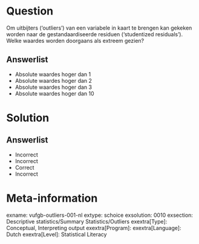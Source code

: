 Question
========

Om uitbijters (‘outliers’) van een variabele in kaart te brengen kan gekeken worden naar de gestandaardiseerde residuen (‘studentized residuals’). Welke waardes worden doorgaans als extreem gezien?
  
Answerlist
----------
* Absolute waardes hoger dan 1
* Absolute waardes hoger dan 2
* Absolute waardes hoger dan 3
* Absolute waardes hoger dan 10

Solution
========

Answerlist
----------
* Incorrect
* Incorrect
* Correct
* Incorrect

Meta-information
================
exname: vufgb-outliers-001-nl
extype: schoice
exsolution: 0010
exsection: Descriptive statistics/Summary Statistics/Outliers
exextra[Type]: Conceptual, Interpreting output
exextra[Program]: 
exextra[Language]: Dutch
exextra[Level]: Statistical Literacy
